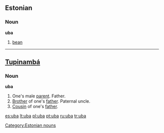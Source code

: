 ==Estonian==
===Noun===
'''uba'''

# [[bean]]

[[Category:Estonian nouns]]

----

==[[Tupinambá]]==
===Noun===
'''uba'''
# One's male [[parent]].  Father.
# [[Brother]] of one's [[father]].  Paternal uncle.
# [[Cousin]] of one's [[father]].

[[es:uba]]
[[lt:uba]]
[[pl:uba]]
[[pt:uba]]
[[ru:uba]]
[[tr:uba]]